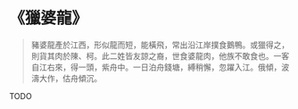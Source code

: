 # 《獵婆龍》

> 豬婆龍產於江西，形似龍而短，能橫飛，常出沿江岸撲食鵝鴨。或獵得之，則貨其肉於陳、柯。此二姓皆友諒之裔，世食婆龍肉，他族不敢食也。一客自江右來，得一頭，紫舟中。一日泊舟錢塘，縛稍懈，忽躍入江。俄傾，波濤大作，估舟傾沉。

TODO
